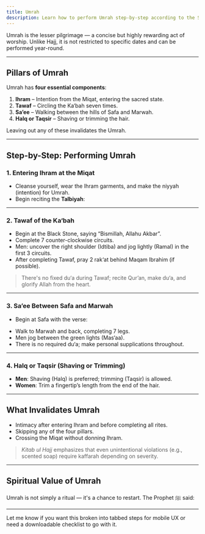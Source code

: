 ```yaml
---
title: Umrah
description: Learn how to perform Umrah step-by-step according to the Sunnah.
---
```



Umrah is the lesser pilgrimage — a concise but highly rewarding act of worship. Unlike Hajj, it is not restricted to specific dates and can be performed year-round.

---

## Pillars of Umrah

Umrah has **four essential components**:

1. **Ihram** – Intention from the Miqat, entering the sacred state.
2. **Tawaf** – Circling the Ka‘bah seven times.
3. **Sa’ee** – Walking between the hills of Safa and Marwah.
4. **Halq or Taqsir** – Shaving or trimming the hair.

Leaving out any of these invalidates the Umrah.

---

## Step-by-Step: Performing Umrah

### 1. Entering Ihram at the Miqat

- Cleanse yourself, wear the Ihram garments, and make the niyyah (intention) for Umrah.
- Begin reciting the **Talbiyah**:  

<Citation
  arabic="لَبَّيْكَ اللَّهُمَّ لَبَّيْكَ، لَبَّيْكَ لَا شَرِيكَ لَكَ لَبَّيْكَ، إِنَّ الْحَمْدَ وَالنِّعْمَةَ لَكَ وَالْمُلْكَ، لَا شَرِيكَ لَكَ"
  transliteration="Labbayk Allahumma Labbayk, Labbayka lā sharīka laka Labbayk, innal-ḥamda wan-ni‘mata laka wal-mulk, lā sharīka lak."
  translation="Here I am, O Allah, here I am. Here I am, You have no partner, here I am. Verily, all praise, grace, and sovereignty belong to You. You have no partner."
  source="Sahih al-Bukhari 1549"
  sourceLink="https://sunnah.com/bukhari:1549"
/>

---

### 2. Tawaf of the Ka‘bah

- Begin at the Black Stone, saying “Bismillah, Allahu Akbar”.
- Complete 7 counter-clockwise circuits.
- Men: uncover the right shoulder (Idtiba) and jog lightly (Ramal) in the first 3 circuits.
- After completing Tawaf, pray 2 rak‘at behind Maqam Ibrahim (if possible).

> There's no fixed du‘a during Tawaf; recite Qur’an, make du‘a, and glorify Allah from the heart.

---

### 3. Sa’ee Between Safa and Marwah

- Begin at Safa with the verse:

<Citation
  arabic="۞ إِنَّ ٱلصَّفَا وَٱلْمَرْوَةَ مِن شَعَآئِرِ ٱللَّهِ ۖ فَمَنْ حَجَّ ٱلْبَيْتَ أَوِ ٱعْتَمَرَ فَلَا جُنَاحَ عَلَيْهِ أَن يَطَّوَّفَ بِهِمَا ۚ وَمَن تَطَوَّعَ خَيْرًۭا فَإِنَّ ٱللَّهَ شَاكِرٌ عَلِيمٌ"
  translation="Indeed, Safa and Marwah are among the symbols of Allah."
  source="Qur’an 2:158"
  sourceLink="https://quran.com/2/158"
/>

- Walk to Marwah and back, completing 7 legs.
- Men jog between the green lights (Mas‘aa).
- There is no required du‘a; make personal supplications throughout.

---

### 4. Halq or Taqsir (Shaving or Trimming)

- **Men**: Shaving (Halq) is preferred; trimming (Taqsir) is allowed.
- **Women**: Trim a fingertip’s length from the end of the hair.

<Citation
  translation="May Allah have mercy on those who shave... and those who trim."
  source="Sahih al-Bukhari 1720"
  sourceLink="https://sunnah.com/bukhari:1720"
/>

---

## What Invalidates Umrah

- Intimacy after entering Ihram and before completing all rites.
- Skipping any of the four pillars.
- Crossing the Miqat without donning Ihram.

> _Kitab ul Hajj_ emphasizes that even unintentional violations (e.g., scented soap) require kaffarah depending on severity.

---

## Spiritual Value of Umrah

Umrah is not simply a ritual — it's a chance to restart. The Prophet ﷺ said:

<Citation
  translation="The performance of ‘Umrah is an expiation for the sins committed between it and the previous one."
  source="Sahih al-Bukhari 1773"
  sourceLink="https://sunnah.com/bukhari:1773"
/>

---

Let me know if you want this broken into tabbed steps for mobile UX or need a downloadable checklist to go with it.
